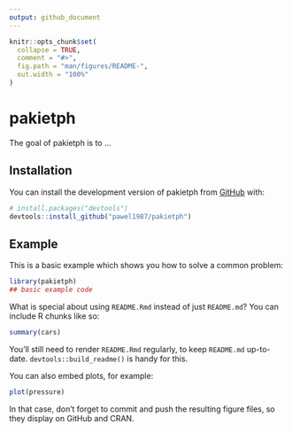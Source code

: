 ```yaml
---
output: github_document
---
```


<!-- README.md is generated from README.Rmd. Please edit that file -->

```r
knitr::opts_chunk$set(
  collapse = TRUE,
  comment = "#>",
  fig.path = "man/figures/README-",
  out.width = "100%"
)
```

# pakietph

<!-- badges: start -->
<!-- badges: end -->

The goal of pakietph is to ...

## Installation

You can install the development version of pakietph from [GitHub](https://github.com/) with:

``` r
# install.packages("devtools")
devtools::install_github("pawel1987/pakietph")
```

## Example

This is a basic example which shows you how to solve a common problem:

```r
library(pakietph)
## basic example code
```

What is special about using `README.Rmd` instead of just `README.md`? You can include R chunks like so:

```r
summary(cars)
```

You'll still need to render `README.Rmd` regularly, to keep `README.md` up-to-date. `devtools::build_readme()` is handy for this.

You can also embed plots, for example:

```r
plot(pressure)
```

In that case, don't forget to commit and push the resulting figure files, so they display on GitHub and CRAN.

